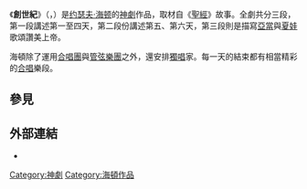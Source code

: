 《'''創世紀'''》（{{lang-de|Die Schöpfung}}，{{lang-en|The Creation}}）是[[约瑟夫·海顿|约瑟夫·海顿]]的[[神劇|神劇]]作品，取材自《[[聖經|聖經]]》故事。全劇共分三段，第一段講述第一至四天，第二段份講述第五、第六天，第三段則是描寫[[亞當|亞當]]與[[夏娃|夏娃]]歌頌讚美上帝。

海頓除了運用[[合唱團|合唱團]]與[[管弦樂團|管弦樂團]]之外，還安排[[獨唱|獨唱]]家。每一天的結束都有相當精彩的[[合唱|合唱]]樂段。

== 參見 ==
{{Portal box|古典音樂}}

== 外部連結 ==
* {{IMSLP|work=Die Schöpfung, Hob.XXI:2 (Haydn, Joseph)|cname=《創世紀》}}

{{Authority control}}

{{DEFAULTSORT:Schöpfung}}
[[Category:神劇|Category:神劇]]
[[Category:海頓作品|Category:海頓作品]]